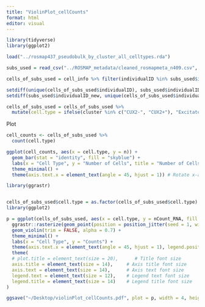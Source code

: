 ```yaml
---
title: "ViolinPlot_cellCounts"
format: html
editor: visual
---
```


```r
library(tidyverse)
library(ggplot2)

load("../rosmap437_pseudobulk_by_cluster_all_celltypes.rda")

subs_used = read_csv("../ROSMAP_metadata/cleaned_rosmapmeta_n409.csv", show_col_types = F)

cells_of_subs_used = cell_info %>% filter(individualID %in% subs_used$individualID_new)

setdiff(unique(cells_of_subs_used$individualID), subs_used$individualID_new)
setdiff(subs_used$individualID_new, unique(cells_of_subs_used$individualID))

cells_of_subs_used = cells_of_subs_used %>%
  mutate(cell.type = ifelse(cluster %in% c("CUX2-", "CUX2+"), "Excitatory", cluster))
```

Plot

```r

cell_counts <- cells_of_subs_used %>%
  count(cell.type)

ggplot(cell_counts, aes(x = cell.type, y = n)) +
  geom_bar(stat = "identity", fill = "skyblue") +
  labs(x = "Cell Type", y = "Number of Cells", title = "Number of Cells by Cell Type") +
  theme_minimal() +
  theme(axis.text.x = element_text(angle = 45, hjust = 1)) # Rotate x-axis labels if needed
```

```r
library(ggrastr)


cells_of_subs_used$cell.type = as.factor(cells_of_subs_used$cell.type)
library(ggplot2)

p = ggplot(cells_of_subs_used, aes(x = cell.type, y = nCount_RNA, fill = cell.type)) +
  ggrastr::rasterize(geom_point(position = position_jitter(seed = 1, width =0.2), size = 0.3, alpha = 0.5), dpi = 1200) +
  geom_violin(trim = FALSE, alpha = 0.7) +
  theme_minimal() +
  labs(x = "Cell Type", y = "Counts") +
  theme(axis.text.x = element_text(angle = 45, hjust = 1), legend.position = "none")+
  theme(
  # plot.title = element_text(size = 20),      # Title font size
  axis.title = element_text(size = 14),     # Axis title font size
  axis.text = element_text(size = 14),      # Axis text font size
  legend.text = element_text(size = 12),    # Legend text font size
  legend.title = element_text(size = 14)    # Legend title font size
)

```

```r
ggsave("~/Desktop/violinPlot_cellCounts.pdf", plot = p, width = 4, height = 4, units = "in")

```
